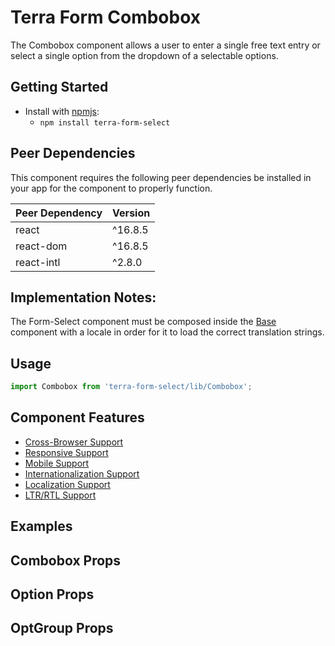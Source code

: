 


<Badge />

# Terra Form Combobox

The Combobox component allows a user to enter a single free text entry or select a single option from the dropdown of a selectable options.

## Getting Started

- Install with [npmjs](https://www.npmjs.com):
  - `npm install terra-form-select`

<!-- AUTO-GENERATED-CONTENT:START Peer Dependencies -->

## Peer Dependencies

This component requires the following peer dependencies be installed in your app for the component to properly function.

| Peer Dependency | Version |
|-|-|
| react | ^16.8.5 |
| react-dom | ^16.8.5 |
| react-intl | ^2.8.0 |

<!-- AUTO-GENERATED-CONTENT:END -->

## Implementation Notes:

The Form-Select component must be composed inside the [Base][1] component with a locale in order for it to load the correct translation strings.

[1]: /components/cerner-terra-core-docs/base/about

## Usage

```jsx
import Combobox from 'terra-form-select/lib/Combobox';
```

## Component Features

- [Cross-Browser Support](https://engineering.cerner.com/terra-ui/about/terra-ui/component-standards#cross-browser-support)
- [Responsive Support](https://engineering.cerner.com/terra-ui/about/terra-ui/component-standards#responsive-support)
- [Mobile Support](https://engineering.cerner.com/terra-ui/about/terra-ui/component-standards#mobile-support)
- [Internationalization Support](https://engineering.cerner.com/terra-ui/about/terra-ui/component-standards#internationalization-i18n)
- [Localization Support](https://engineering.cerner.com/terra-ui/about/terra-ui/component-standards#internationalization-i18n)
- [LTR/RTL Support](https://engineering.cerner.com/terra-ui/about/terra-ui/component-standards#ltr--rtl)

## Examples
<ComboboxExample description="A Combobox allows a user to enter a single free text entry or select a single option from the the dropdown." />
<IsTouchAccessibleExample description="Ensure accessibility on touch devices. Will render the dropdown menu in normal DOM flow with position absolute. By default, the menu renders in a portal, which is inaccessible on touch devices." />
<DisabledExample />
<InvalidExample description="Applies theme-specific styling for invalid. Will also display error text when used with a Field." />
<IncompleteExample description="Applies theme-specific styling for incomplete. ***Note: Only use incomplete if given specific guidance, reserved for specific applications when no value has been provided. Not for general use.***" />
<OptGroupExample title="Ability to add Option Groups" description="An OptGroup provides a way to group options together within the listbox." />
<MaxHeightExample title="Ability to set a Maximum Height" description="An example of implementing a custom max height of the dropdown." />
<AllowClearExample title="Ability to Clear Selection" description="An example with an option to clear the selected item." />
<ControlledExample title="Create a Controlled Combobox" description="An example of implementing a controlled Combobox." />

## Combobox Props
<ComboboxPropsTable />

## Option Props
<OptionPropsTable />

## OptGroup Props
<OptGroupPropsTable />